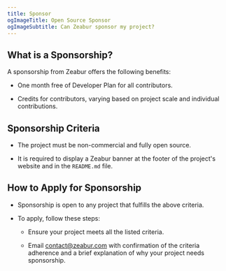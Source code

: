 ```yaml
---
title: Sponsor
ogImageTitle: Open Source Sponsor
ogImageSubtitle: Can Zeabur sponsor my project?
---
```


## What is a Sponsorship?

A sponsorship from Zeabur offers the following benefits:

- One month free of Developer Plan for all contributors.

- Credits for contributors, varying based on project scale and individual contributions.

## Sponsorship Criteria

- The project must be non-commercial and fully open source.

- It is required to display a Zeabur banner at the footer of the project's website and in the `README.md` file.

## How to Apply for Sponsorship

- Sponsorship is open to any project that fulfills the above criteria.

- To apply, follow these steps:

    - Ensure your project meets all the listed criteria.

    - Email contact@zeabur.com with confirmation of the criteria adherence and a brief explanation of why your project needs sponsorship.​​
